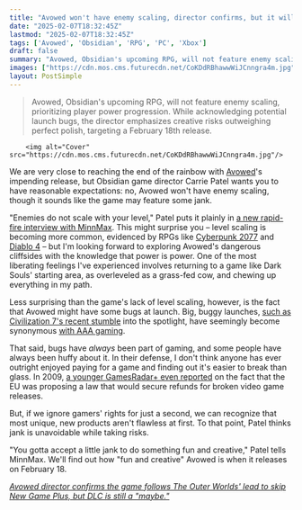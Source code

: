 ```yaml
---
title: "Avowed won't have enemy scaling, director confirms, but it will have jank: 'You gotta accept a little jank to do something fun and creative'"
date: "2025-02-07T18:32:45Z"
lastmod: "2025-02-07T18:32:45Z"
tags: ['Avowed', 'Obsidian', 'RPG', 'PC', 'Xbox']
draft: false
summary: "Avowed, Obsidian's upcoming RPG, will not feature enemy scaling, prioritizing player power progression.  While acknowledging potential launch bugs, the director emphasizes creative risks outweighing perfect polish, targeting a February 18th release."
images: ["https://cdn.mos.cms.futurecdn.net/CoKDdRBhawwWiJCnngra4m.jpg"]
layout: PostSimple
---
```

> Avowed, Obsidian's upcoming RPG, will not feature enemy scaling, prioritizing player power progression.  While acknowledging potential launch bugs, the director emphasizes creative risks outweighing perfect polish, targeting a February 18th release.


        <img alt="Cover" src="https://cdn.mos.cms.futurecdn.net/CoKDdRBhawwWiJCnngra4m.jpg"/>
        
We are very close to reaching the end of the rainbow with [Avowed](https://www.gamesradar.com/avowed-guide/)'s impending release, but Obsidian game director Carrie Patel wants you to have reasonable expectations: no, Avowed won't have enemy scaling, though it sounds like the game may feature some jank.

"Enemies do not scale with your level," Patel puts it plainly in [a new rapid-fire interview with MinnMax](https://www.youtube.com/watch?v=dAtStowg2Rk). This might surprise you – level scaling is becoming more common, evidenced by RPGs like [Cyberpunk 2077](https://www.gamesradar.com/cyberpunk-2077-guide/) and [Diablo 4](https://www.gamesradar.com/diablo-4-guide/) – but I'm looking forward to exploring Avowed's dangerous cliffsides with the knowledge that power is power. One of the most liberating feelings I've experienced involves returning to a game like Dark Souls' starting area, as overleveled as a grass-fed cow, and chewing up everything in my path.

Less surprising than the game's lack of level scaling, however, is the fact that Avowed might have some bugs at launch. Big, buggy launches, [such as Civilization 7's recent stumble](https://www.gamesradar.com/games/strategy/as-mixed-steam-reviews-pile-up-civilization-7-devs-say-updates-are-on-the-way-as-they-hold-themselves-to-a-high-standard-and-always-strive-to-create-the-best-game-possible/) into the spotlight, have seemingly become synonymous [with AAA gaming](https://www.gamesradar.com/responding-to-steam-complaints-dragons-dogma-2-dev-promises-to-squash-bugs-and-remedy-frame-rate-issues-points-out-microtransactions-can-be-obtained-in-game/).

That said, bugs have *always* been part of gaming, and some people have always been huffy about it. In their defense, I don't think anyone has ever outright enjoyed paying for a game and finding out it's easier to break than glass. In 2009, [a younger GamesRadar+ even reported](https://www.gamesradar.com/will-games-always-have-buggy-releases/) on the fact that the EU was proposing a law that would secure refunds for broken video game releases.

But, if we ignore gamers' rights for just a second, we can recognize that most unique, new products aren't flawless at first. To that point, Patel thinks jank is unavoidable while taking risks.

"You gotta accept a little jank to do something fun and creative," Patel tells MinnMax. We'll find out how "fun and creative" Avowed is when it releases on February 18.

[<em>Avowed director confirms the game follows The Outer Worlds' lead to skip New Game Plus, but DLC is still a "maybe."</em>](https://www.gamesradar.com/games/rpg/avowed-director-confirms-the-game-follows-the-outer-worlds-lead-to-skip-new-game-plus-but-dlc-is-still-a-maybe/)
        